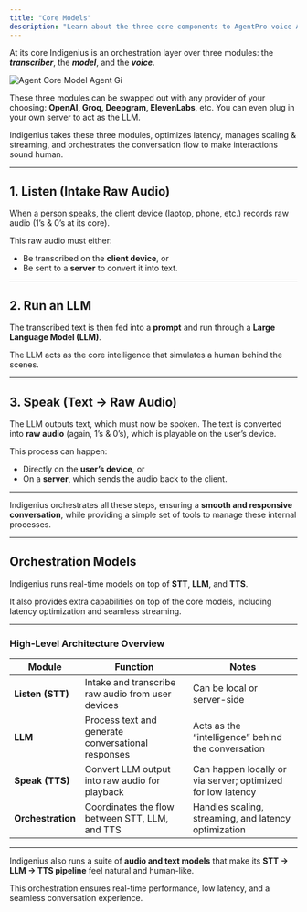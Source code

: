 ```yaml
---
title: "Core Models"
description: "Learn about the three core components to AgentPro voice AI pipeline."
---
```


At its core Indigenius is an orchestration layer over three modules: the **_transcriber_**, the **_model_**, and the **_voice_**.

![Agent Core Model Agent Gi](/images/core-model.png)

These three modules can be swapped out with any provider of your choosing: **OpenAI, Groq, Deepgram, ElevenLabs**, etc. You can even plug in your own server to act as the LLM.

Indigenius takes these three modules, optimizes latency, manages scaling & streaming, and orchestrates the conversation flow to make interactions sound human.

---

## 1. Listen (Intake Raw Audio)

When a person speaks, the client device (laptop, phone, etc.) records raw audio (1’s & 0’s at its core).  

This raw audio must either:

- Be transcribed on the **client device**, or  
- Be sent to a **server** to convert it into text.

---

## 2. Run an LLM

The transcribed text is then fed into a **prompt** and run through a **Large Language Model (LLM)**.  

The LLM acts as the core intelligence that simulates a human behind the scenes.

---

## 3. Speak (Text → Raw Audio)

The LLM outputs text, which must now be spoken. The text is converted into **raw audio** (again, 1’s & 0’s), which is playable on the user’s device.  

This process can happen:

- Directly on the **user’s device**, or  
- On a **server**, which sends the audio back to the client.

---

Indigenius orchestrates all these steps, ensuring a **smooth and responsive conversation**, while providing a simple set of tools to manage these internal processes.

---

## Orchestration Models

Indigenius runs real-time models on top of **STT**, **LLM**, and **TTS**.  

It also provides extra capabilities on top of the core models, including latency optimization and seamless streaming.

---

### High-Level Architecture Overview

| Module   | Function                                                                                   | Notes                                                                                       |
|---------|--------------------------------------------------------------------------------------------|--------------------------------------------------------------------------------------------|
| **Listen (STT)** | Intake and transcribe raw audio from user devices                                       | Can be local or server-side                                                               |
| **LLM**         | Process text and generate conversational responses                                       | Acts as the “intelligence” behind the conversation                                        |
| **Speak (TTS)** | Convert LLM output into raw audio for playback                                         | Can happen locally or via server; optimized for low latency                                |
| **Orchestration** | Coordinates the flow between STT, LLM, and TTS                                        | Handles scaling, streaming, and latency optimization                                       |

---

Indigenius also runs a suite of **audio and text models** that make its **STT → LLM → TTS pipeline** feel natural and human-like.

This orchestration ensures real-time performance, low latency, and a seamless conversation experience.

